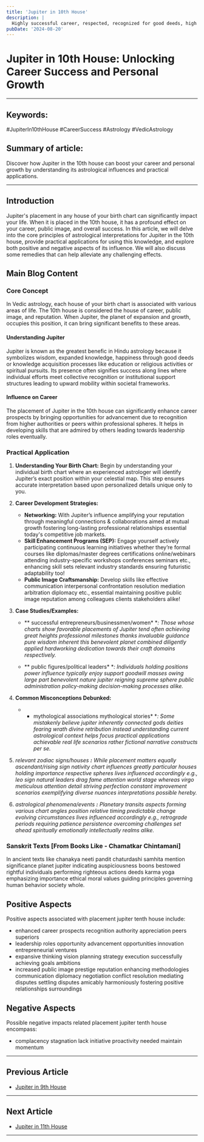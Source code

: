 ```yaml
---
title: 'Jupiter in 10th House'
description: |
  Highly successful career, respected, recognized for good deeds, high social status, leadership roles.
pubDate: '2024-08-20'
---
```


# Jupiter in 10th House: Unlocking Career Success and Personal Growth

---

## Keywords: 
#JupiterIn10thHouse #CareerSuccess #Astrology #VedicAstrology

## Summary of article: 
Discover how Jupiter in the 10th house can boost your career and personal growth by understanding its astrological influences and practical applications.

---

## Introduction
Jupiter's placement in any house of your birth chart can significantly impact your life. When it is placed in the 10th house, it has a profound effect on your career, public image, and overall success. In this article, we will delve into the core principles of astrological interpretations for Jupiter in the 10th house, provide practical applications for using this knowledge, and explore both positive and negative aspects of its influence. We will also discuss some remedies that can help alleviate any challenging effects.

## Main Blog Content

### Core Concept
In Vedic astrology, each house of your birth chart is associated with various areas of life. The 10th house is considered the house of career, public image, and reputation. When Jupiter, the planet of expansion and growth, occupies this position, it can bring significant benefits to these areas.

#### Understanding Jupiter
Jupiter is known as the greatest benefic in Hindu astrology because it symbolizes wisdom, expanded knowledge, happiness through good deeds or knowledge acquisition processes like education or religious activities or spiritual pursuits. Its presence often signifies success along lines where individual efforts meet collective recognition or institutional support structures leading to upward mobility within societal frameworks.

#### Influence on Career
The placement of Jupiter in the 10th house can significantly enhance career prospects by bringing opportunities for advancement due to recognition from higher authorities or peers within professional spheres. It helps in developing skills that are admired by others leading towards leadership roles eventually.

### Practical Application

1. **Understanding Your Birth Chart:**
   Begin by understanding your individual birth chart where an experienced astrologer will identify Jupiter’s exact position within your celestial map. This step ensures accurate interpretation based upon personalized details unique only to you.

2. **Career Development Strategies:**
   - **Networking:** With Jupiter’s influence amplifying your reputation through meaningful connections & collaborations aimed at mutual growth fostering long-lasting professional relationships essential today's competitive job markets.
   - **Skill Enhancement Programs (SEP):** Engage yourself actively participating continuous learning initiatives whether they’re formal courses like diplomas/master degrees certifications online/webinars attending industry-specific workshops conferences seminars etc., enhancing skill sets relevant industry standards ensuring futuristic adaptability too!
   - **Public Image Craftsmanship:** Develop skills like effective communication interpersonal confrontation resolution mediation arbitration diplomacy etc., essential maintaining positive public image reputation among colleagues clients stakeholders alike!

3. **Case Studies/Examples:**
   * ** successful entrepreneurs/businessmen/women* **: Those whose charts show favorable placements of Jupiter tend often achieving great heights professional milestones thanks invaluable guidance pure wisdom inherent this benevolent planet combined diligently applied hardworking dedication towards their craft domains respectively.*
   
   * ** public figures/political leaders* **: Individuals holding positions power influence typically enjoy support goodwill masses owing large part benevolent nature jupiter reigning supreme sphere public administration policy-making decision-making processes alike.*

4. **Common Misconceptions Debunked:**
    - * mythological associations mythological stories* **: Some mistakenly believe jupiter inherently connected gods deities fearing wrath divine retribution instead understanding current astrological context helps focus practical applications achievable real life scenarios rather fictional narrative constructs per se.*

5. **relevant zodiac signs/houses* **:** While placement matters equally ascendant/rising sign nativity chart influences greatly particular houses holding importance respective spheres lives influenced accordingly e.g., *leo* sign natural leaders drag fame attention world stage whereas *virgo* meticulous attention detail striving perfection constant improvement scenarios exemplifying diverse nuances interpretations possible hereby.*

6. **astrological phenomena/events* **:** Planetary transits aspects forming various chart angles position relative timing predictable change evolving circumstances lives influenced accordingly e.g., retrograde periods requiring patience persistence overcoming challenges set ahead spiritually emotionally intellectually realms alike.*

### Sanskrit Texts [From Books Like - Chamatkar Chintamani]

In ancient texts like chanakya neeti pandit chaturdashi samhita mention significance planet jupiter indicating auspiciousness boons bestowed rightful individuals performing righteous actions deeds karma yoga emphasizing importance ethical moral values guiding principles governing human behavior society whole.

## Positive Aspects

Positive aspects associated with placement jupiter tenth house include:
* enhanced career prospects recognition authority appreciation peers superiors
* leadership roles opportunity advancement opportunities innovation entrepreneurial ventures
* expansive thinking vision planning strategy execution successfully achieving goals ambitions
* increased public image prestige reputation enhancing methodologies communication diplomacy negotiation conflict resolution mediating disputes settling disputes amicably harmoniously fostering positive relationships surroundings

## Negative Aspects

Possible negative impacts related placement jupiter tenth house encompass:
* complacency stagnation lack initiative proactivity needed maintain momentum
---

## Previous Article
- [Jupiter in 9th House](/blogs-md/0605_Jupiter_in_Houses/060509_Jupiter_in_9th_House.mdx)

---

## Next Article
- [Jupiter in 11th House](/blogs-md/0605_Jupiter_in_Houses/060511_Jupiter_in_11th_House.mdx)

---
